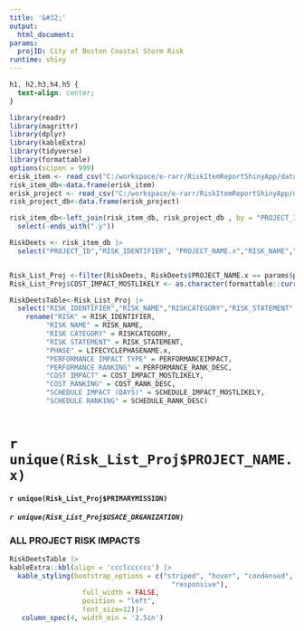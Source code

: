 ```yaml
---
title: '&#32;'
output:
  html_document: 
params:
  projID: City of Boston Coastal Storm Risk
runtime: shiny
---
```

```css
h1, h2,h3,h4,h5 {
  text-align: center;
}
```

```r
library(readr) 
library(magrittr) 
library(dplyr) 
library(kableExtra) 
library(tidyverse)
library(formattable)
options(scipen = 999)
erisk_item <- read_csv("C:/workspace/e-rarr/RiskItemReportShinyApp/data/RISKLISTFULL.csv", show_col_types = FALSE)
risk_item_db<-data.frame(erisk_item)
erisk_project <- read_csv("C:/workspace/e-rarr/RiskItemReportShinyApp/data/RiskProject_FullView.csv", show_col_types = FALSE)
risk_project_db<-data.frame(erisk_project)

risk_item_db<-left_join(risk_item_db, risk_project_db , by = "PROJECT_ID")|>
  select(-ends_with(".y")) 

RiskDeets <- risk_item_db |>
  select("PROJECT_ID","RISK_IDENTIFIER", "PROJECT_NAME.x","RISK_NAME","RISKCATEGORY","RISK_STATEMENT" ,"LIFECYCLEPHASENAME.x","MILESTONE","LIKELIHOOD","DISCIPLINE", "PERFORMANCEIMPACT", "PERFORMANCE_RANK_DESC","COST_IMPACT_MOSTLIKELY", "COST_RANK_DESC", "SCHEDULE_IMPACT_MOSTLIKELY", "SCHEDULE_RANK_DESC", "PRIMARYMISSION", "USACE_ORGANIZATION.x")


Risk_List_Proj <-filter(RiskDeets, RiskDeets$PROJECT_NAME.x == params$projID)
Risk_List_Proj$COST_IMPACT_MOSTLIKELY <- as.character(formattable::currency(Risk_List_Proj$COST_IMPACT_MOSTLIKELY))

RiskDeetsTable<-Risk_List_Proj |>
  select("RISK_IDENTIFIER","RISK_NAME","RISKCATEGORY","RISK_STATEMENT" ,"LIFECYCLEPHASENAME.x","MILESTONE","LIKELIHOOD","DISCIPLINE", "PERFORMANCEIMPACT",  "PERFORMANCE_RANK_DESC", "COST_IMPACT_MOSTLIKELY","COST_RANK_DESC", "SCHEDULE_IMPACT_MOSTLIKELY", "SCHEDULE_RANK_DESC")|>
    rename("RISK" = RISK_IDENTIFIER,
         "RISK NAME" = RISK_NAME,
         "RISK CATEGORY" = RISKCATEGORY,
         "RISK STATEMENT" = RISK_STATEMENT,
         "PHASE" = LIFECYCLEPHASENAME.x,
         "PERFORMANCE IMPACT TYPE" = PERFORMANCEIMPACT,
         "PERFORMANCE RANKING" = PERFORMANCE_RANK_DESC,
         "COST IMPACT" = COST_IMPACT_MOSTLIKELY,
         "COST RANKING" = COST_RANK_DESC,
         "SCHEDULE IMPACT (DAYS)" = SCHEDULE_IMPACT_MOSTLIKELY,
         "SCHEDULE RANKING" = SCHEDULE_RANK_DESC)
  


```

# `r unique(Risk_List_Proj$PROJECT_NAME.x)`

#### `r unique(Risk_List_Proj$PRIMARYMISSION)`

##### `r unique(Risk_List_Proj$USACE_ORGANIZATION)`

### ALL PROJECT RISK IMPACTS
```r
RiskDeetsTable |>
kableExtra::kbl(align = 'ccclcccccc') |>
  kable_styling(bootstrap_options = c("striped", "hover", "condensed",
                                        "responsive"),
                  full_width = FALSE,
                  position = "left",
                  font_size=12)|>
   column_spec(4, width_min = '2.5in')

```


